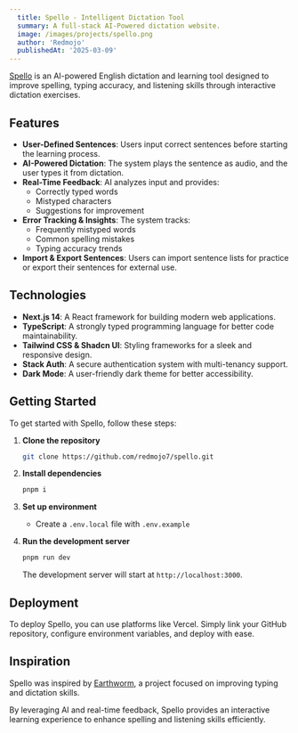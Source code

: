 ```yaml
---
  title: Spello - Intelligent Dictation Tool  
  summary: A full-stack AI-Powered dictation website.
  image: /images/projects/spello.png
  author: 'Redmojo'  
  publishedAt: '2025-03-09'
---
```


[Spello](https://spello.redmojo.au) is an AI-powered English dictation and
learning tool designed to improve spelling, typing accuracy, and listening
skills through interactive dictation exercises.

## Features

- **User-Defined Sentences**: Users input correct sentences before starting the
  learning process.
- **AI-Powered Dictation**: The system plays the sentence as audio, and the user
  types it from dictation.
- **Real-Time Feedback**: AI analyzes input and provides:
  - Correctly typed words
  - Mistyped characters
  - Suggestions for improvement
- **Error Tracking & Insights**: The system tracks:
  - Frequently mistyped words
  - Common spelling mistakes
  - Typing accuracy trends
- **Import & Export Sentences**: Users can import sentence lists for practice or
  export their sentences for external use.

## Technologies

- **Next.js 14**: A React framework for building modern web applications.
- **TypeScript**: A strongly typed programming language for better code
  maintainability.
- **Tailwind CSS & Shadcn UI**: Styling frameworks for a sleek and responsive
  design.
- **Stack Auth**: A secure authentication system with multi-tenancy support.
- **Dark Mode**: A user-friendly dark theme for better accessibility.

## Getting Started

To get started with Spello, follow these steps:

1. **Clone the repository**

   ```bash
   git clone https://github.com/redmojo7/spello.git
   ```

2. **Install dependencies**

   ```bash
   pnpm i
   ```

3. **Set up environment**

   - Create a `.env.local` file with `.env.example`

4. **Run the development server**

   ```bash
   pnpm run dev
   ```

   The development server will start at `http://localhost:3000`.

## Deployment

To deploy Spello, you can use platforms like Vercel. Simply link your GitHub
repository, configure environment variables, and deploy with ease.

## Inspiration

Spello was inspired by [Earthworm](https://github.com/cuixueshe/earthworm), a
project focused on improving typing and dictation skills.

By leveraging AI and real-time feedback, Spello provides an interactive learning
experience to enhance spelling and listening skills efficiently.
